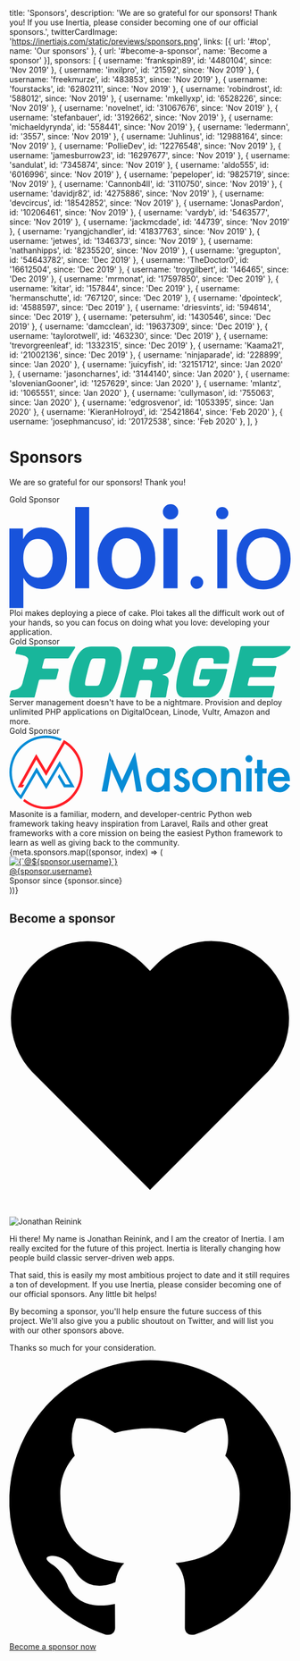 
  title: 'Sponsors',
  description:
    'We are so grateful for our sponsors! Thank you! If you use Inertia, please consider becoming one of our official sponsors.',
  twitterCardImage: 'https://inertiajs.com/static/previews/sponsors.png',
  links: [{ url: '#top', name: 'Our sponsors' }, { url: '#become-a-sponsor', name: 'Become a sponsor' }],
  sponsors: [
    { username: 'frankspin89', id: '4480104', since: 'Nov 2019' },
    { username: 'inxilpro', id: '21592', since: 'Nov 2019' },
    { username: 'freekmurze', id: '483853', since: 'Nov 2019' },
    { username: 'fourstacks', id: '6280211', since: 'Nov 2019' },
    { username: 'robindrost', id: '588012', since: 'Nov 2019' },
    { username: 'mkellyxp', id: '6528226', since: 'Nov 2019' },
    { username: 'novelnet', id: '31067676', since: 'Nov 2019' },
    { username: 'stefanbauer', id: '3192662', since: 'Nov 2019' },
    { username: 'michaeldyrynda', id: '558441', since: 'Nov 2019' },
    { username: 'ledermann', id: '3557', since: 'Nov 2019' },
    { username: 'Juhlinus', id: '12988164', since: 'Nov 2019' },
    { username: 'PollieDev', id: '12276548', since: 'Nov 2019' },
    { username: 'jamesburrow23', id: '16297677', since: 'Nov 2019' },
    { username: 'sandulat', id: '7345874', since: 'Nov 2019' },
    { username: 'aldo555', id: '6016996', since: 'Nov 2019' },
    { username: 'pepeloper', id: '9825719', since: 'Nov 2019' },
    { username: 'Cannonb4ll', id: '3110750', since: 'Nov 2019' },
    { username: 'davidjr82', id: '4275886', since: 'Nov 2019' },
    { username: 'devcircus', id: '18542852', since: 'Nov 2019' },
    { username: 'JonasPardon', id: '10206461', since: 'Nov 2019' },
    { username: 'vardyb', id: '5463577', since: 'Nov 2019' },
    { username: 'jackmcdade', id: '44739', since: 'Nov 2019' },
    { username: 'ryangjchandler', id: '41837763', since: 'Nov 2019' },
    { username: 'jetwes', id: '1346373', since: 'Nov 2019' },
    { username: 'nathanhipps', id: '8235520', since: 'Nov 2019' },
    { username: 'gregupton', id: '54643782', since: 'Dec 2019' },
    { username: 'TheDoctor0', id: '16612504', since: 'Dec 2019' },
    { username: 'troygilbert', id: '146465', since: 'Dec 2019' },
    { username: 'mrmonat', id: '17597850', since: 'Dec 2019' },
    { username: 'kitar', id: '157844', since: 'Dec 2019' },
    { username: 'hermanschutte', id: '767120', since: 'Dec 2019' },
    { username: 'dpointeck', id: '4588597', since: 'Dec 2019' },
    { username: 'driesvints', id: '594614', since: 'Dec 2019' },
    { username: 'petersuhm', id: '1430546', since: 'Dec 2019' },
    { username: 'damcclean', id: '19637309', since: 'Dec 2019' },
    { username: 'taylorotwell', id: '463230', since: 'Dec 2019' },
    { username: 'trevorgreenleaf', id: '1332315', since: 'Dec 2019' },
    { username: 'Kaama21', id: '21002136', since: 'Dec 2019' },
    { username: 'ninjaparade', id: '228899', since: 'Jan 2020' },
    { username: 'juicyfish', id: '32151712', since: 'Jan 2020' },
    { username: 'jasoncharnes', id: '3144140', since: 'Jan 2020' },
    { username: 'slovenianGooner', id: '1257629', since: 'Jan 2020' },
    { username: 'mlantz', id: '1065551', since: 'Jan 2020' },
    { username: 'cullymason', id: '755063', since: 'Jan 2020' },
    { username: 'edgrosvenor', id: '1053395', since: 'Jan 2020' },
    { username: 'KieranHolroyd', id: '25421864', since: 'Feb 2020' },
    { username: 'josephmancuso', id: '20172538', since: 'Feb 2020' },
  ],
}

# Sponsors

We are so grateful for our sponsors! Thank you!

<div className="mt-8 p-8 shadow rounded relative overflow-hidden leading-none max-w-md">
  <div className="absolute top-0 right-0 px-4 py-2 bg-yellow-500 text-sm font-bold text-white rounded-bl">
    Gold Sponsor
  </div>
  <a className="inline-flex" href="https://ploi.io" title="Ploi - Server Management Tool">
    <svg className="w-auto h-8" fill="#1853db" xmlns="http://www.w3.org/2000/svg" viewBox="0 0 253 93.3">
      <path d="M25.7 66a11.4 11.4 0 01-9.5-4.7q-3.6-4.7-3.7-12.6T16.2 36a11.4 11.4 0 019.5-4.7 11.4 11.4 0 019.6 4.7Q39 40.7 39 48.7t-3.6 12.6a11.5 11.5 0 01-9.6 4.7zm3.8-45.1a18.9 18.9 0 00-10.2 2.7 18 18 0 00-6.7 7.5h-.3v-9.3H0v71.5h12.6V66.5h.3a17 17 0 006.6 7.2 19.4 19.4 0 0010.2 2.6q10.2 0 16.1-7.4t6-20.3q0-12.9-6-20.4T29.5 21zM59.2 75.5h12.6V2.5H59.2v73.1zM105.3 66.6a11.5 11.5 0 01-9.6-4.7Q92 57.2 92 48.7t3.6-13.3a12.1 12.1 0 0119.2 0q3.6 4.7 3.6 13.3t-3.6 13.2a11.5 11.5 0 01-9.6 4.7zm0 10q11.8 0 19-7.4t7-20.6q0-13-7.1-20.4t-19-7.5q-11.7 0-18.8 7.5t-7.1 20.4q0 13.2 7 20.6t19 7.4zM145 13.7a6.7 6.7 0 004.9-2 6.6 6.6 0 002-4.8 6.6 6.6 0 00-2-4.9 6.8 6.8 0 00-5-2 6.7 6.7 0 00-4.8 2 6.5 6.5 0 00-2 4.9 6.5 6.5 0 002 4.8 6.6 6.6 0 004.8 2zm-6.3 61.9h12.6V21.8h-12.7v53.8zM168.8 76a5.7 5.7 0 10-4.1-1.6 5.6 5.6 0 004 1.7zM191.5 13.4a5.3 5.3 0 004-1.6A5.3 5.3 0 00197 8a5.5 5.5 0 10-11 0 5.3 5.3 0 001.5 4 5.3 5.3 0 004 1.5zm-4.4 62.1h8.8V22.8H187v52.8zM228.6 68.7a13.8 13.8 0 01-11.2-5q-4.3-5.2-4.3-14.5t4.3-14.4a14.9 14.9 0 0122.4 0q4.2 5 4.2 14.4t-4.2 14.4a13.8 13.8 0 01-11.2 5.1zm0 7.8q10.9 0 17.6-7.4t6.8-20q0-12.5-6.8-19.9T228.7 22q-11 0-17.7 7.3t-6.7 20q0 12.6 6.7 20t17.7 7.3z" />
    </svg>
  </a>
  <div className="mt-4 text-sm leading-normal">
    Ploi makes deploying a piece of cake. Ploi takes all the difficult work out of your hands, so you can focus on doing
    what you love: developing your application.
  </div>
</div>

<div className="mt-8 p-8 shadow rounded relative overflow-hidden leading-none max-w-md">
  <div className="absolute top-0 right-0 px-4 py-2 bg-yellow-500 text-sm font-bold text-white rounded-bl">
    Gold Sponsor
  </div>
  <a
    className="inline-flex"
    href="https://forge.laravel.com"
    title="Laravel Forge - Laravel Hosting & Instant PHP Servers"
  >
    <svg className="w-auto h-8" fill="#18b69b" viewBox="0 0 217.38 39.97">
      <path d="M77.94.32c4.13 0 6.03.74 7.2 2.22 1.68 2.22 2.64 6.66-.11 17.55S79.2 35.3 76.36 37.64c-1.9 1.48-4.23 2.22-8.36 2.22H54.8c-4.13 0-6.13-.74-7.2-2.22-1.68-2.22-2.63-6.66.22-17.55 2.75-10.9 5.92-15.23 8.78-17.55C58.49 1.06 60.8.32 64.94.32h13zM58.7 30.24c.21.32.74.42 2.43.42h5.08c1.69 0 2.32-.1 2.75-.42.52-.42 1.48-1.48 3.59-10.15 2.22-8.67 1.8-9.73 1.48-10.15-.21-.32-.74-.42-2.43-.42h-4.97c-1.7 0-2.33.1-2.75.42-.53.42-1.48 1.48-3.6 10.15-2.32 8.77-1.9 9.73-1.58 10.15zm51.28-3.17c-.42-.53-.85-.74-3.38-.74h-4.97c-.53 0-1.06.42-1.17.95L97.61 38.9c-.1.53-.64.95-1.16.95H86.19c-.53 0-.85-.42-.74-.95l9.4-37.64c.11-.53.64-.95 1.17-.95h24.1c3.92 0 6.03.53 7.2 2 1.27 1.8 1.69 3.7.32 9.2-1.8 7.4-4.55 9.52-9.3 10.47v.1c3.7.96 5.7 2.23 4.43 7.94-.74 3.27-1.27 6.55-1.58 8.77-.11.53-.64 1.06-1.17 1.06h-10.46c-.43 0-.85-.32-.74-.85.31-2.43.74-4.86 1.37-7.93.42-2.85.21-3.38-.21-4.01zm-.74-9.3c2.22 0 2.85-.11 3.28-.43.74-.53 1.26-1.48 1.8-3.8s.42-3.18 0-3.7c-.32-.32-.85-.43-3.07-.43h-5.5c-.53 0-1.06.42-1.16.95L103 16.92c-.1.53.21.95.74.95h5.5v-.1zM160.94 0c4.23 0 6.45.53 7.72 2 1.48 1.8 2 4.56.84 10.69-.1.53-.63.95-1.16.95h-9.83c-.53 0-.85-.42-.74-.85.42-2.43-.1-2.75-.43-3.17-.2-.32-.63-.42-2.43-.42h-5.07c-1.8 0-2.33.1-2.75.42-.64.53-1.8 2.33-3.7 10.36s-1.59 9.94-1.27 10.47c.21.32.74.42 2.54.42h5.39c1.59 0 2.22-.1 2.64-.42.53-.42 1.59-1.48 2.22-4.33l.1-.32h-7.6c-.53 0-.85-.43-.74-.95l1.48-6.35c.1-.53.63-.95 1.16-.95h18.3c.52 0 .84.42.73.95l-.95 3.91c-2.22 9.63-4.86 13-7.61 15.23-2.01 1.7-4.87 2.33-8.57 2.33H138c-4.13 0-6.14-.74-7.3-2.33-1.8-2.33-2.75-6.66-.1-17.66s5.7-15.43 8.56-17.65C141.06.74 143.39 0 147.51 0h13.43zm41.23 39.97h-31.6c-.54 0-.85-.43-.75-.96L178.7.95c.1-.53.64-.95 1.17-.95h36.79c.63 0 .95.63.53 1.27-1.59 2.54-7.72 7.93-14.6 7.93H189.8c-.52 0-1.05.42-1.16.95l-.95 4.23c-.1.53.21.95.74.95h17.23c.53 0 .85.42.74.95l-1.48 6.66c-.1.53-.63.95-1.16.95h-17.23c-.53 0-1.06.43-1.17.96l-1.16 4.86c-.1.53.21.95.74.95h19.35c.53 0 .84.42.74.95l-1.7 7.3c-.1.63-.63 1.06-1.16 1.06zM50.24.32H6.9c-.53 0-1.05.42-1.16.95l-1.06 3.8c-.1.43.1.75.43.96 1.69.53 10.78.74 9.4 5.81l-.31 1.38-3.7 13.85-.32 1.37c-1.37 5.08-6.24 5.29-8.25 5.82-.42.1-.74.52-.84.95L.02 39c-.1.53.21.96.74.96h17.66c.53 0 1.05-.43 1.16-.96l3.17-12.26c.1-.53.64-.95 1.16-.95h11.32c.53 0 1.06-.43 1.16-.95l1.7-6.56c.1-.53-.22-.95-.75-.95H26.03c-.53 0-.85-.42-.74-.95l1.59-5.92c.1-.53.63-.95 1.16-.95h17.02c.53 0 1.06-.43 1.16-.96l4.55-7.19c.21-.63 0-1.05-.53-1.05z" />
    </svg>
  </a>
  <div className="mt-4 text-sm leading-normal">
    Server management doesn't have to be a nightmare. Provision and deploy unlimited PHP applications on DigitalOcean,
    Linode, Vultr, Amazon and more.
  </div>
</div>

<div className="mt-8 p-8 shadow rounded relative overflow-hidden leading-none max-w-md">
  <div className="absolute top-0 right-0 px-4 py-2 bg-yellow-500 text-sm font-bold text-white rounded-bl">
    Gold Sponsor
  </div>
  <a
    className="inline-flex"
    href="https://masoniteproject.com"
    title="Masonite Framework - Familiar, modern, and developer-centric Python web framework"
  >
    <svg className="w-auto h-12" viewBox="0 0 375 98">
      <path
        fill="#FF1D25"
        d="M83.647 14.32a49.497 49.497 0 00-7.986-6.48c-1-.652-2.024-1.266-3.067-1.84L70.93 8.864 48.943 46.63 35.785 24.812 11 68.992h6.821l2.051-3.516h-2.758L35.882 31.95l13.12 21.802 24.995-42.997c12.47 8.175 20.725 22.254 20.725 38.249 0 25.216-20.51 45.72-45.72 45.72-10.96 0-21.031-3.888-28.915-10.34l-1.68 2.892C27.065 94.225 37.742 98 48.997 98c13.088 0 25.394-5.1 34.65-14.357C92.902 74.386 98 62.076 98 48.985c0-13.09-5.098-25.408-14.353-34.665z"
      />
      <path
        fill="#078CD6"
        d="M67.06 34.014L49.13 64.45 36.28 42.469 14.876 79.424C7.674 71.336 3.292 60.692 3.292 49.05c0-25.235 20.575-45.765 45.865-45.765 6.725 0 13.114 1.45 18.87 4.055l1.682-2.87C63.344 1.545 56.369 0 49.153 0 36.024 0 23.68 5.103 14.395 14.367 5.11 23.632 0 35.95 0 49.05c0 12.487 4.648 24.261 13.125 33.361.415.446.839.888 1.274 1.322.435.434.874.852 1.32 1.267L36.31 49.59l12.816 21.856L67.02 40.983 80.831 65.17h-5.953L66.55 51.33l-1.995 3.785 8.29 13.969H87l-19.94-35.07z"
      />
      <path
        fill="#078CD6"
        d="M123 74.686L133.315 22l16.821 38.086L167.561 22l9.267 52.686h-7.585l-4.73-29.58-14.504 31.833-14.092-31.865-5.268 29.612H123zm83.63-30.914h7.173v30.914h-7.173v-3.238c-2.941 2.75-6.104 4.126-9.49 4.126-4.274 0-7.807-1.544-10.6-4.634-2.772-3.152-4.158-7.088-4.158-11.806 0-4.634 1.386-8.495 4.158-11.585 2.771-3.089 6.241-4.633 10.41-4.633 3.597 0 6.823 1.48 9.68 4.443v-3.587zm-16.948 15.362c0 2.962.793 5.374 2.38 7.236 1.63 1.883 3.682 2.825 6.157 2.825 2.645 0 4.782-.91 6.411-2.73 1.63-1.883 2.444-4.274 2.444-7.173 0-2.898-.814-5.29-2.444-7.172-1.629-1.841-3.745-2.762-6.347-2.762-2.455 0-4.507.931-6.158 2.793-1.629 1.884-2.443 4.211-2.443 6.983zM238.78 49.04l-5.903 3.142c-.931-1.904-2.084-2.856-3.46-2.856a2.38 2.38 0 00-1.682.65c-.465.434-.698.99-.698 1.667 0 1.184 1.375 2.359 4.126 3.523 3.788 1.629 6.337 3.131 7.649 4.506 1.312 1.376 1.968 3.227 1.968 5.555 0 2.983-1.1 5.48-3.301 7.49-2.137 1.904-4.718 2.856-7.744 2.856-5.184 0-8.855-2.528-11.013-7.585l6.093-2.825c.847 1.481 1.492 2.423 1.936 2.825.868.804 1.905 1.206 3.11 1.206 2.413 0 3.619-1.1 3.619-3.301 0-1.27-.931-2.454-2.793-3.555-.72-.36-1.439-.708-2.158-1.047-.72-.339-1.45-.688-2.19-1.047-2.074-1.016-3.534-2.032-4.38-3.047-1.08-1.29-1.619-2.952-1.619-4.983 0-2.687.92-4.909 2.762-6.665 1.883-1.756 4.168-2.634 6.855-2.634 3.957 0 6.898 2.041 8.823 6.125zm4.951 9.966c0-4.465 1.597-8.263 4.792-11.394 3.195-3.132 7.089-4.697 11.68-4.697 4.613 0 8.527 1.576 11.743 4.729 3.174 3.152 4.761 7.024 4.761 11.616 0 4.634-1.597 8.516-4.792 11.648-3.217 3.11-7.163 4.665-11.839 4.665-4.634 0-8.516-1.587-11.648-4.76-3.131-3.132-4.697-7.068-4.697-11.807zm7.3.127c0 3.089.825 5.533 2.475 7.331 1.693 1.82 3.925 2.73 6.697 2.73 2.793 0 5.025-.9 6.697-2.698 1.671-1.798 2.507-4.2 2.507-7.205 0-3.004-.836-5.406-2.507-7.204-1.693-1.82-3.925-2.73-6.697-2.73-2.73 0-4.94.91-6.633 2.73-1.693 1.82-2.54 4.168-2.54 7.046zm31.23-15.362h7.173v2.857c2.496-2.476 5.31-3.713 8.442-3.713 3.597 0 6.4 1.132 8.41 3.396 1.736 1.925 2.603 5.067 2.603 9.426v18.948h-7.173V57.42c0-3.047-.423-5.152-1.27-6.316-.824-1.185-2.327-1.777-4.506-1.777-2.37 0-4.052.783-5.046 2.348-.974 1.545-1.46 4.243-1.46 8.094v14.917h-7.173V43.772zm40.783 0v30.914h-7.141V43.772h7.14zm-8.22-12.854c0-1.248.455-2.327 1.364-3.237.91-.91 2-1.365 3.27-1.365 1.29 0 2.39.455 3.3 1.365.91.889 1.365 1.978 1.365 3.27 0 1.29-.455 2.39-1.365 3.3-.888.91-1.978 1.365-3.269 1.365-1.29 0-2.39-.455-3.3-1.365-.91-.91-1.365-2.02-1.365-3.333zm22.629 19.52v24.248h-7.141V50.437h-3.047v-6.665h3.047v-11.33h7.14v11.33h5.555v6.666h-5.554zm36.562 10.473H351.86c.19 2.54 1.016 4.56 2.476 6.062 1.46 1.481 3.332 2.222 5.618 2.222 1.777 0 3.247-.423 4.411-1.27 1.143-.846 2.444-2.412 3.904-4.697l6.03 3.364c-.93 1.587-1.915 2.947-2.951 4.079-1.037 1.132-2.148 2.063-3.333 2.793a13.364 13.364 0 01-3.84 1.602c-1.376.339-2.867.508-4.475.508-4.613 0-8.316-1.48-11.109-4.443-2.793-2.984-4.19-6.94-4.19-11.87 0-4.888 1.355-8.845 4.063-11.87 2.73-2.984 6.348-4.475 10.855-4.475 4.549 0 8.146 1.449 10.79 4.348 2.625 2.877 3.936 6.866 3.936 11.965l-.031 1.682zm-7.332-5.84c-.994-3.808-3.396-5.713-7.204-5.713-.868 0-1.683.133-2.444.397a6.992 6.992 0 00-2.08 1.143 7.243 7.243 0 00-1.602 1.793 8.333 8.333 0 00-1.016 2.38h14.346z"
      />
    </svg>
  </a>
  <div className="mt-4 text-sm leading-normal">
    Masonite is a familiar, modern, and developer-centric Python web framework taking heavy inspiration from Laravel,
    Rails and other great frameworks with a core mission on being the easiest Python framework to learn as well as
    giving back to the community.
  </div>
</div>

<div className="mt-12 flex flex-wrap -ml-4">
  {meta.sponsors.map((sponsor, index) => (
    <div className="w-full md:w-1/2 pl-4 pb-4">
      <div className="rounded flex items-center">
        <a href={`https://github.com/${sponsor.username}`}>
          <img
            className="w-16 h-16 rounded shadow"
            alt={`@${sponsor.username}`}
            src={`https://avatars.githubusercontent.com/u/${sponsor.id}?s=150`}
          />
        </a>
        <div className="pl-4 leading-none">
          <a href={`https://github.com/${sponsor.username}`} className="text-base font-bold text-gray-700">
            @{sponsor.username}
          </a>
          <div className="mt-2 text-sm text-gray-600">Sponsor since {sponsor.since}</div>
        </div>
      </div>
    </div>
  ))}
</div>

<h2 id="become-a-sponsor" className="mt-16 mb-4 text-2xl font-bold text-gray-700 leading-none flex items-center">
  Become a sponsor
  <svg
    className="ml-2 w-5 h-5 fill-current text-purple-500 flex-shrink-0"
    xmlns="http://www.w3.org/2000/svg"
    viewBox="0 0 20 20"
  >
    <path d="M10 3.22l-.61-.6a5.5 5.5 0 0 0-7.78 7.77L10 18.78l8.39-8.4a5.5 5.5 0 0 0-7.78-7.77l-.61.61z" />
  </svg>
</h2>

<div className="mt-6">
  <img className="w-32 h-32 ml-4 mb-4 rounded float-right" src="/static/img/jonathan.png" alt="Jonathan Reinink" />
  <p className="pt-0">
    Hi there! My name is Jonathan Reinink, and I am the creator of Inertia. I am really excited for the future of this
    project. Inertia is literally changing how people build classic server-driven web apps.
  </p>
  <p>
    That said, this is easily my most ambitious project to date and it still requires a ton of development. If you use
    Inertia, please consider becoming one of our official sponsors. Any little bit helps!
  </p>
  <p>
    By becoming a sponsor, you'll help ensure the future success of this project. We'll also give you a public shoutout
    on Twitter, and will list you with our other sponsors above.
  </p>
  <p>Thanks so much for your consideration.</p>
  <a
    className="mt-2 px-8 py-3 bg-purple-500 hover:bg-purple-600 rounded-full text-sm font-medium text-white inline-flex items-center"
    href="https://github.com/sponsors/reinink"
  >
    <svg className="fill-current w-5 h-5 mr-2" viewBox="0 0 20 20">
      <title>GitHub</title>
      <path d="M10 0a10 10 0 0 0-3.16 19.49c.5.1.68-.22.68-.48l-.01-1.7c-2.78.6-3.37-1.34-3.37-1.34-.46-1.16-1.11-1.47-1.11-1.47-.9-.62.07-.6.07-.6 1 .07 1.53 1.03 1.53 1.03.9 1.52 2.34 1.08 2.91.83.1-.65.35-1.09.63-1.34-2.22-.25-4.55-1.11-4.55-4.94 0-1.1.39-1.99 1.03-2.69a3.6 3.6 0 0 1 .1-2.64s.84-.27 2.75 1.02a9.58 9.58 0 0 1 5 0c1.91-1.3 2.75-1.02 2.75-1.02.55 1.37.2 2.4.1 2.64.64.7 1.03 1.6 1.03 2.69 0 3.84-2.34 4.68-4.57 4.93.36.31.68.92.68 1.85l-.01 2.75c0 .26.18.58.69.48A10 10 0 0 0 10 0" />
    </svg>
    Become a sponsor now
  </a>
</div>
